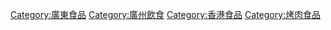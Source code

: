 {{catmore}}

[[Category:廣東食品|Category:廣東食品]]
[[Category:廣州飲食|Category:廣州飲食]]
[[Category:香港食品|Category:香港食品]]
[[Category:烤肉食品|Category:烤肉食品]]